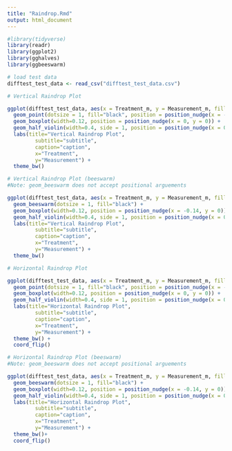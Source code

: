 ---
title: "Raindrop.Rmd"
output: html_document
---

```{r}
#library(tidyverse)
library(readr)
library(ggplot2)
library(gghalves)
library(ggbeeswarm)
```

```{r}
# load test data
difftest_test_data <- read_csv("difftest_test_data.csv")
```

```{r}
# Vertical Raindrop Plot

ggplot(difftest_test_data, aes(x = Treatment_m, y = Measurement_m, fill=Treatment_m)) + 
  geom_point(dotsize = 1, fill="black", position = position_nudge(x = -0.14, y = 0)) + #geom_jitter()
  geom_boxplot(width=0.12, position = position_nudge(x = 0, y = 0)) +
  geom_half_violin(width=0.4, side = 1, position = position_nudge(x = 0.14, y = 0)) +
  labs(title="Vertical Raindrop Plot", 
         subtitle="subtitle",
         caption="caption",
         x="Treatment",
         y="Measurement") +
  theme_bw()

```


```{r}
# Vertical Raindrop Plot (beeswarm)
#Note: geom_beeswarm does not accept positional arguements

ggplot(difftest_test_data, aes(x = Treatment_m, y = Measurement_m, fill=Treatment_m)) + 
  geom_beeswarm(dotsize = 1, fill="black") +
  geom_boxplot(width=0.12, position = position_nudge(x = -0.14, y = 0)) +
  geom_half_violin(width=0.4, side = 1, position = position_nudge(x = 0.14, y = 0)) +
  labs(title="Vertical Raindrop Plot", 
         subtitle="subtitle",
         caption="caption",
         x="Treatment",
         y="Measurement") +
  theme_bw()

```


```{r}
# Horizontal Raindrop Plot

ggplot(difftest_test_data, aes(x = Treatment_m, y = Measurement_m, fill=Treatment_m)) + 
  geom_point(dotsize = 1, fill="black", position = position_nudge(x = -0.14, y = 0)) + #geom_jitter()
  geom_boxplot(width=0.12, position = position_nudge(x = 0, y = 0)) +
  geom_half_violin(width=0.4, side = 1, position = position_nudge(x = 0.14, y = 0)) +
  labs(title="Horizontal Raindrop Plot", 
         subtitle="subtitle",
         caption="caption",
         x="Treatment",
         y="Measurement") +
  theme_bw() +
  coord_flip()

```

```{r}
# Horizontal Raindrop Plot (beeswarm)
#Note: geom_beeswarm does not accept positional arguements

ggplot(difftest_test_data, aes(x = Treatment_m, y = Measurement_m, fill=Treatment_m)) + 
  geom_beeswarm(dotsize = 1, fill="black") +
  geom_boxplot(width=0.12, position = position_nudge(x = -0.14, y = 0)) +
  geom_half_violin(width=0.4, side = 1, position = position_nudge(x = 0.14, y = 0)) +
  labs(title="Horizontal Raindrop Plot", 
         subtitle="subtitle",
         caption="caption",
         x="Treatment",
         y="Measurement") +
  theme_bw()+
  coord_flip()
```

